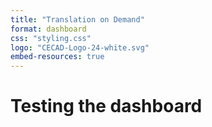 ```yaml
---
title: "Translation on Demand"
format: dashboard
css: "styling.css" 
logo: "CECAD-Logo-24-white.svg"
embed-resources: true
---
```


# Testing the dashboard
